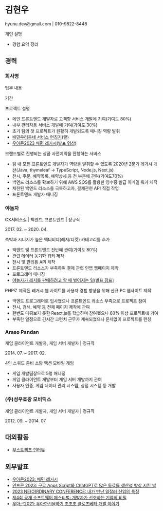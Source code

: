 

# 김현우
<p className="contact">hyunu.dev@gmail.com | 010-9822-8448</p>

<p className="intro">
개인 설명
</p>

- 경험 요약 정리

## 경력

### 회사명

<p className="job">업무 내용</p>
<p className="period">기간</p>

<div className="projects">
<TitleWithPeriod title="프로젝트 명" period="기간" />
<p className="description">프로젝트 설명</p>

- 메인 프론트엔드 개발자로 고객향 서비스 개발에 기여(기여도 80%)
- 내부 관리자용 서비스 개발에 기여(기여도 30%)
- 초기 팀의 첫 프로젝트가 원활히 개발되도록 매니징 역량 발휘
- [배민우리동네 서비스 런칭기(글)](https://medium.com/@totuworld/340499534559)
- [우아콘2023 배민 레거시(발표 영상)](https://www.youtube.com/watch?v=a9vfI7LXkI8)

<TitleWithPeriod title="브랜드관 사전예약 런칭" period="2020. 06. ~ 2020. 11." />
<p className="description">브랜드별로 진행되는 상품 사전예약을 진행하는 서비스</p>

- 팀 내 모든 프론트엔드 개발자가 역량을 발휘할 수 있도록 2020년 2분기 레거시 개선(Java, thymeleaf -> TypeScript, Node.js, Next.js)
- 전시, 주문, 예약목록, 예약상세 등 전 부분에 관여(기여도70%)
- 백엔드 리소스를 확보하기 위해 AWS SQS를 활용한 영수증 발급 이메일 워커 제작
- 제한된 백엔드 리소스를 극복하고자, 결제관련 API 직접 작업
- 프론트엔드 개발자 매니징
</div>

### 야놀자

<p className="job">CX서비스실 | 백엔드, 프론트엔드 | 정규직</p>
<p className="period">2017. 02. ~ 2020. 04.</p>

<div className="projects">
<TitleWithPeriod title="레저/티켓 카테고리 오픈" period="2018. 03. ~ 2018. 07." />
<p className="description">숙박과 시너지가 높은 액티비티(레저/티켓) 카테고리를 추가</p>

- 백엔드 및 프론트엔드 전반에 관여(기여도 80%)
- 관련 데이터 동기화 워커 제작
- 전시 및 관리용 API 제작
- 프론트엔드 리소스가 부족하여 결제 관련 인앱 웹페이지 제작
- 프로그래머 매니징
- [야놀자가 레저를 판매하려고 할 때 벌어지는 일(발표 장표)](https://speakerdeck.com/totuworld/yanoljaga-rejeoreul-panmaeharyeogo-hal-ddae-beoleojineun-il)

<TitleWithPeriod title="야놀자 PC 웹사이트 신규 런칭" period="2017. 04. ~ 2017. 08." />

<p className="description">PHP로 제작된 레거시 웹 사이트를 사용자 경험 향상을 위해 신규 PC 웹사이트 제작</p>

- 백엔드 프로그래머로 입사했으나 프론트엔드 리소스 부족으로 프로젝트 참여
- 전시, 검색, 예약 등 전체 페이지 제작에 관여
- 한번도 다뤄보지 못한 React.js를 학습하며 참여했으나 60% 이상 프로젝트에 기여
- 부족한 일정으로 긴시간 크런치 근무가 계속되었으나 문제없이 프로젝트를 런칭
</div>

### Araso Pandan

<p className="job"> 게임 클라이언트 개발자, 게임 서버 개발자 | 정규직</p>
<p className="period">2014. 07. ~ 2017. 02.</p>

<div className="projects">
<TitleWithPeriod title="Z-Rush" period="2014. 09. ~ 2017. 01." />
<p className="description">4인 스쿼드 좀비 소탕 액션 모바일 게임</p>

- 게임 개발팀장으로 5명 매니징
- 게임 클라이언트 개발부터 게임 서버 개발까지 관여
- 사용자 인증, 게임 데이터 관리 시스템, 상점 시스템 등 개발
</div>

### (주)성우효광 모비딕스

<p className="job"> 게임 클라이언트 개발자, 게임 서버 개발자 | 정규직</p>
<p className="period">2012. 09. ~ 2014. 07.</p>


## 대외활동

<TitleWithPeriod title="부스트캠프 웹・모바일 8기 백엔드 마스터(강사)" period="2023. 09. ~ 2023. 12." />

- [부스트캠프 인터뷰](https://blog.naver.com/PostView.naver?blogId=boostcamp_official&logNo=223266200854&redirect=Dlog&widgetTypeCall=true)

<TitleWithPeriod title="부스트캠프 웹・모바일 7기 백엔드 마스터(강사)" period="2022. 09. ~ 2022. 12." />


## 외부발표

- [우아콘2023: 배민 레거시](https://www.youtube.com/watch?v=a9vfI7LXkI8)
- [인프콘 2023: 구글 Apps Script와 ChatGPT로 많은 동료들 생산성 향상 시킨 썰](https://www.youtube.com/watch?v=BQSsqzv0Flc)
- [2023 NE(O)RDINARY CONFERENCE: 내가 만난 일잘러 신입의 특징](https://www.youtube.com/watch?v=ybHJ8DVftc0)
- [제4회 공개 소프트웨어 페스티벌: 개발자가 선호하는 기업의 비밀](https://www.yna.co.kr/view/AKR20221206079700017)
- [우아콘2021: 우아한선물하기 초초초 클로즈베타 개발 이야기](https://www.youtube.com/watch?v=NbqQmtTYZ3o)